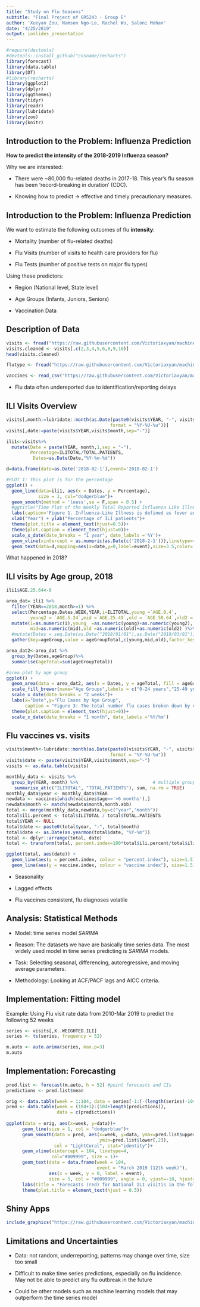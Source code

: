```yaml
---
title: "Study on Flu Seasons"
subtitle: "Final Project of GR5243 - Group E"
author: 'Xueyan Zou, Namson Ngo-Le, Rachel Wu, Saloni Mohan'
date: "4/25/2019"
output: ioslides_presentation
---
```


```r
#require(devtools)
#devtools::install_github("cosname/recharts")
library(forecast)
library(data.table)
library(DT)
#library(recharts)
library(ggplot2)
library(dplyr)
library(ggthemes)
library(tidyr)
library(readr)
library(lubridate)
library(zoo)
library(knitr)

```

## Introduction to the Problem: Influenza Prediction

**How to predict the intensity of the 2018-2019 Influenza season?  **

Why we are interested:

- There were ~80,000 flu-related deaths in 2017-18. This year's flu season has been 'record-breaking in duration' (CDC).

- Knowing how to predict -> effective and timely precautionary measures.

## Introduction to the Problem: Influenza Prediction

We want to estimate the following outcomes of flu **intensity**:

- Mortality (number of flu-related deaths)

- Flu Visits (number of visits to health care providers for flu)

- Flu Tests (number of positive tests on major flu types)

Using these predictors:

- Region (National level, State level)

- Age Groups (Infants, Juniors, Seniors)

- Vaccination Data

## Description of Data

```r
visits <- fread("https://raw.githubusercontent.com/Victoriaxyan/machine-churning/master/Data/flu_view_line(Topright%20%20Chart)_national.csv")
visits.cleaned <- visits[,c(2,3,4,5,6,8,9,10)]
head(visits.cleaned)

flutype <- fread("https://raw.githubusercontent.com/Victoriaxyan/machine-churning/master/Data/National_Positive_tests_type.csv")

vaccines <- read_csv("https://raw.githubusercontent.com/Victoriaxyan/machine-churning/master/Data/usa_vaccination_data.csv")
```

- Flu data often undereported due to identification/reporting delays

## ILI Visits Overview

```r
visits[,month:=lubridate::month(as.Date(paste0(visits$YEAR, "-", visits$WEEK, "-", 10), 
                                       format = "%Y-%U-%u"))]
visits[,date:=paste(visits$YEAR,visits$month,sep="-")]

ili1<-visits%>% 
  mutate(Date = paste(YEAR, month,1,sep = "-"),
         Percentage=ILITOTAL/TOTAL.PATIENTS,
          Dates=as.Date(Date,"%Y-%m-%d")) 

d=data.frame(date=as.Date('2018-02-1'),event='2018-02-1')

#PLOT 1: this plot is for the percentage
ggplot() +
  geom_line(data=ili1, aes(x = Dates, y = Percentage), 
            size = 1, col="dodgerblue")+
  geom_smooth(method = 'loess',se = F,span = 0.5) +
  #ggtitle("Time Plot of the Weekly Total Reported Influenza Like Illnesses in the US (2010-2019)")+
  labs(caption='Figure 1. Influenza-Like Illness is defined as fever and a cough and/or a sore throat in the absence of a known cause other than flu\nData Source: CDC Weekly US Influenza Surveillance Report')+
  xlab("Year") + ylab("Percentage of ILI patients")+
  theme(plot.title = element_text(hjust=0.5))+
  theme(plot.caption = element_text(hjust=0))+
  scale_x_date(date_breaks = "1 year", date_labels ='%Y')+
  geom_vline(xintercept = as.numeric(as.Date(c('2018-2-1'))),linetype=4,col="brown")+
  geom_text(data=d,mapping=aes(x=date,y=0,label=event),size=3.5,color='brown',angle=90,vjust=1.3,hjust=.1)
```

What happened in 2018?

## ILI visits by Age group, 2018

```r
ili1$AGE.25.64<-0

area_dat= ili1 %>%  
  filter(YEAR==2018,month>=1) %>%
  select(Percentage,Dates,WEEK,YEAR,i=ILITOTAL,young =`AGE.0.4`, 
         young2 = `AGE.5.24`,mid =`AGE.25.49`,old = `AGE.50.64`,old2 = `AGE.65` ) %>% 
  mutate(i=as.numeric(i),young  =as.numeric(young)+as.numeric(young2),
         mid=as.numeric(mid),old =as.numeric(old)+as.numeric(old2) )%>%
  #mutate(Dates = seq.Date(as.Date("2018/01/01"),as.Date("2019/03/01"),by="weeks")) %>%
  gather(key=ageGroup,value = ageGroupTotal,c(young,mid,old),factor_key=T)

area_dat2<-area_dat %>%
  group_by(Dates,ageGroup)%>%
  summarise(ageTotal=sum(ageGroupTotal))

#area plot by age group
ggplot() +
  geom_area(data = area_dat2, aes(x = Dates, y = ageTotal, fill = ageGroup)) +
  scale_fill_brewer(name="Age Groups",labels = c("0-24 years","25-49 years","50+ years"),palette="YlGn",direction = -1) +
  scale_x_date(date_breaks = "2 weeks")+
  labs(x="Date",y="Flu Cases by Age Group",
       caption = "Figure 3: The total number flu cases broken down by cases\nof patients below the age of 24, between the age 25 and 49, and above the age of 50.\nData Source: CDC Flu View")+
  theme(plot.caption = element_text(hjust=0))+
  scale_x_date(date_breaks = "1 month", date_labels ='%Y/%m')
```

## Flu vaccines vs. visits
```r

visits$month<-lubridate::month(as.Date(paste0(visits$YEAR, "-", visits$WEEK, "-", 10), 
                                       format = "%Y-%U-%u"))
visits$date <- paste(visits$YEAR,visits$month,sep="-")
visits <- as.data.table(visits)

monthly_data <- visits %>% 
  group_by(YEAR, month) %>%                            # multiple group columns
   summarise_at(c("ILITOTAL", "TOTAL.PATIENTS"), sum, na.rm = TRUE)
monthly_data$year <- monthly_data$YEAR
newdata <- vaccines[which(vaccines$age=='>6 months'),]
newdata$month <- match(newdata$month,month.abb)
total <- merge(monthly_data,newdata,by=c("year","month"))
total$ili.percent <- total$ILITOTAL / total$TOTAL.PATIENTS
total$YEAR <- NULL
total$date <- paste0(total$year, "-", total$month)
total$date <- as.Date(as.yearmon(total$date, "%Y-%m"))
total <- dplyr::arrange(total, date)
total <- transform(total, percent.index=100*total$ili.percent/total$ili.percent[1], vaccine.index=100*total$rate/total$rate[1])

```

```r
ggplot(total, aes(date)) + 
  geom_line(aes(y = percent.index, colour = "percent.index"), size=1.5) + 
  geom_line(aes(y = vaccine.index, colour = "vaccine.index"), size=1.5) + ylab("Indexed Variable") + xlab("Date")
```

- Seasonality

- Lagged effects

- Flu vaccines consistent, flu diagnoses volatile

## Analysis: Statistical Methods

- Model: time series model *SARIMA*

- Reason: The datasets we have are basically time series data. The most widely used model in time series predicting is *SARIMA* models.

- Task: Selecting seasonal, differencing, autoregressive, and moving average parameters.  

- Methodology: Looking at ACF/PACF lags and AICC criteria.

## Implementation: Fitting model

Example: Using Flu visit rate data from 2010-Mar 2019 to predict the following 52 weeks

```r
series <- visits[,X..WEIGHTED.ILI]
series <- ts(series, frequency = 52)
```

```r
m.auto <- auto.arima(series, max.p=3) 
m.auto
```

## Implementation: Forecasting

```r
pred.list <- forecast(m.auto, h = 52) #point forecasts and CIs
predictions <- pred.list$mean
```

```r
orig <- data.table(week = 1:104, data = series[-1:(-(length(series)-104))])
pred <- data.table(week = (104+1):(104+length(predictions)),
                   data = c(predictions))
    
ggplot(data = orig, aes(x=week, y=data))+
      geom_line(size = 1, col = "dodgerblue")+
      geom_smooth(data = pred, aes(x=week, y=data, ymax=pred.list$upper[,2],
                                   ymin=pred.list$lower[,2]),
                  col = "LightCoral", stat="identity")+
      geom_vline(xintercept = 104, linetype=4,
                 col="#009999", size = 1)+
      geom_text(data = data.frame(week = 104, 
                                  event = "March 2019 (12th week)"),
                aes(x = week, y = 0, label = event),
                size = 5, col = "#009999", angle = 0, vjust=-18, hjust=.5)+
      labs(title = "Forecasts (red) for National ILI visitis in the following 52 weeks")+
      theme(plot.title = element_text(hjust = 0.5))
```

## Shiny Apps

```r
include_graphics("https://raw.githubusercontent.com/Victoriaxyan/machine-churning/master/Presentation/shinyScreenShot.png")
```

## Limitations and Uncertainties

- Data: not random, underreporting, patterns may change over time, size too small

- Difficult to make time series predictions, especially on flu incidence. May not be able to predict any flu outbreak in the future

- Could be other models such as machine learning models that may outperform the time series model